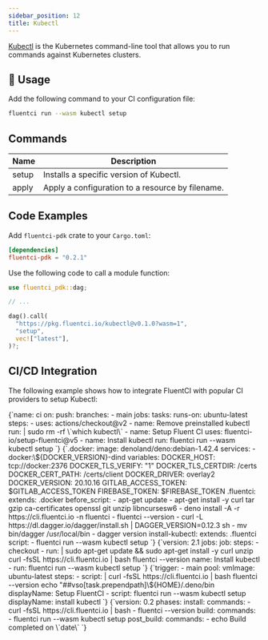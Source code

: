 ```yaml
---
sidebar_position: 12
title: Kubectl
---
```


[Kubectl](https://kubernetes.io/docs/reference/kubectl/) is the Kubernetes command-line tool that allows you to run commands against Kubernetes clusters.

## 🚀 Usage

Add the following command to your CI configuration file:

```bash
fluentci run --wasm kubectl setup
```

## Commands

| Name  | Description                                      |
| ----- | ------------------------------------------------ |
| setup | Installs a specific version of Kubectl.          |
| apply | Apply a configuration to a resource by filename. |

## Code Examples

Add `fluentci-pdk` crate to your `Cargo.toml`:

```toml
[dependencies]
fluentci-pdk = "0.2.1"
```

Use the following code to call a module function:

```rust
use fluentci_pdk::dag;

// ...

dag().call(
  "https://pkg.fluentci.io/kubectl@v0.1.0?wasm=1",
  "setup",
  vec!["latest"],
)?;
```

## CI/CD Integration

The following example shows how to integrate FluentCI with popular CI providers to setup Kubectl:


<Tabs>
  <TabItem value="gha" label="Github Actions">
    <CodeBlock language="yaml" title="ci.yml">
      {`name: ci
on:
  push:
    branches:
      - main
jobs:
  tasks:
    runs-on: ubuntu-latest
    steps:
      - uses: actions/checkout@v2
      - name: Remove preinstalled kubectl
        run: |
          sudo rm -rf \`which kubectl\`
      - name: Setup Fluent CI
        uses: fluentci-io/setup-fluentci@v5
      - name: Install kubectl
        run: fluentci run --wasm kubectl setup
    `}
    </CodeBlock>
  </TabItem>
  <TabItem value="gitlab" label="GitLab CI">
    <CodeBlock language="yaml" title=".gitlab-ci.yml">
      {`.docker:
  image: denoland/deno:debian-1.42.4
  services:
    - docker:\${DOCKER_VERSION}-dind
  variables:
    DOCKER_HOST: tcp://docker:2376
    DOCKER_TLS_VERIFY: "1"
    DOCKER_TLS_CERTDIR: /certs
    DOCKER_CERT_PATH: /certs/client
    DOCKER_DRIVER: overlay2
    DOCKER_VERSION: 20.10.16
    GITLAB_ACCESS_TOKEN: $GITLAB_ACCESS_TOKEN
    FIREBASE_TOKEN: $FIREBASE_TOKEN
.fluentci:
  extends: .docker
  before_script:
    - apt-get update
    - apt-get install -y curl tar gzip ca-certificates openssl git unzip libncursesw6
    - deno install -A -r https://cli.fluentci.io -n fluentci
    - fluentci --version
    - curl -L https://dl.dagger.io/dagger/install.sh | DAGGER_VERSION=0.12.3 sh
    - mv bin/dagger /usr/local/bin
    - dagger version
install-kubectl:
  extends: .fluentci
  script:
    - fluentci run --wasm kubectl setup
`}

</CodeBlock>
</TabItem>
<TabItem value="circleci" label="Circle CI">
<CodeBlock language="yaml" title=".circleci/config.yml">
{`version: 2.1
jobs:
  job:
    steps:
      - checkout
      - run: |
          sudo apt-get update && sudo apt-get install -y curl unzip
          curl -fsSL https://cli.fluentci.io | bash
          fluentci --version
        name: Install kubectl
      - run: fluentci run --wasm kubectl setup
      `}
</CodeBlock>
</TabItem>
<TabItem value="azure" label="Azure Pipelines">
<CodeBlock language="yaml" title="azure-pipelines.yml">
{`trigger:
  - main
pool:
  vmImage: ubuntu-latest
steps:
  - script: |
      curl -fsSL https://cli.fluentci.io | bash
      fluentci --version
      echo "##vso[task.prependpath]\${HOME}/.deno/bin
    displayName: Setup FluentCI
  - script: fluentci run --wasm kubectl setup
    displayName: install kubectl
    `}
</CodeBlock>
</TabItem>
<TabItem value="aws" label="AWS CodePipeline">
<CodeBlock language="yaml" title="buildspec.yml">
{`version: 0.2
phases:
  install:
    commands:
      - curl -fsSL https://cli.fluentci.io | bash
      - fluentci --version
  build:
    commands:
      - fluentci run --wasm kubectl setup
  post_build:
    commands:
      - echo Build completed on \`date\`
  `}
</CodeBlock>
</TabItem>
</Tabs>
